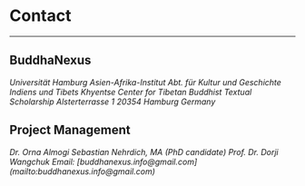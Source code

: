 
# Contact

---

## BuddhaNexus

<address>
  Universität Hamburg Asien-Afrika-Institut Abt. für Kultur und Geschichte
  Indiens und Tibets Khyentse Center for Tibetan Buddhist Textual Scholarship
  Alsterterrasse 1 20354 Hamburg Germany
</address>

## Project Management

<address>
  Dr. Orna Almogi Sebastian Nehrdich, MA (PhD candidate) Prof. Dr. Dorji
  Wangchuk Email:
  [buddhanexus.info@gmail.com](mailto:buddhanexus.info@gmail.com)
</address>

